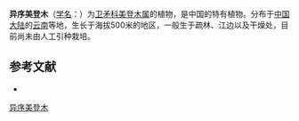 {{Speciesbox
| name = 异序美登木
| status = 
| status_system = 
| image =
| genus = Maytenus
| species = diversicymosa
| authority = S. J. Pei et Y. H. Li
}}

'''异序美登木'''（[[学名|学名]]：{{lang|la|''Maytenus diversicymosa''}}）为[[卫矛科|卫矛科]][[美登木属|美登木属]]的植物，是中国的特有植物。分布于[[中国大陆|中国大陆]]的[[云南|云南]]等地，生长于海拔500米的地区，一般生于疏林、江边以及干燥处，目前尚未由人工引种栽培。

== 参考文献 ==
<div class="references-small">
* {{cite web| url =http://www.bioinfo.cn/db05/KmzwSpecies.php?action=view&id=2839| title =异序美登木| work =《中国高等植物数据库全库》| publisher =中国科学院微生物研究所| author =昆明植物研究所| accessdate =2009-02-23| deadurl =yes| archiveurl =https://web.archive.org/web/20160305082156/http://www.bioinfo.cn/db05/KmzwSpecies.php?action=view&id=2839| archivedate =2016-03-05}}
</div>
{{Taxonbar|from=Q11066003}}

[[Category:美登木属|异序美登木]]


{{植物小作品}}